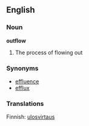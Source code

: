 ==English==
===Noun===
'''outflow'''
#The process of flowing out
=== Synonyms ===
*[[effluence]]
*[[efflux]]
=== Translations ===
Finnish: [[ulosvirtaus]] [[:fi:ulosvirtaus|{{fi}}]]